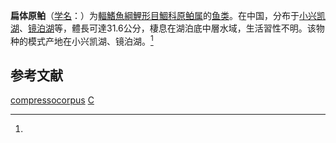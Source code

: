 {{Speciesbox
| genus = Cultrichthys
| species = compressocorpus
| status = NE
| status_system = IUCN3.1
| authority = Yih et Chu, 1959<ref name='id5835'>{{cite web| url =http://www.bioinfo.cn/db05/BjdwSpecies.php?action=view&id=5835| title =扁体原鲌| work =中国动物物种编目数据库| publisher =中国科学院微生物研究所| author =中国科学院动物研究所| accessdate =2009-04-11| deadurl =yes| archiveurl =https://web.archive.org/web/20160305072757/http://www.bioinfo.cn/db05/BjdwSpecies.php?action=view&id=5835| archivedate =2016-03-05}}</ref>
| synonyms = ''Culter compressocorpus''<br><small>Yih & Chu, 1959</small>
}}

'''扁体原鲌'''（[[学名|学名]]：'''{{lang|la|''Cultrichthys compressocorpus''}}'''）为[[輻鰭魚綱|輻鰭魚綱]][[鯉形目|鯉形目]][[鯝科|鯝科]][[原鲌属|原鲌属]]的[[鱼类|鱼类]]。在中国，分布于[[小兴凯湖|小兴凯湖]]、[[镜泊湖|镜泊湖]]等，體長可達31.6公分，棲息在湖泊底中層水域，生活習性不明。该物种的模式产地在小兴凯湖、镜泊湖。<ref name='id5835'/>

== 参考文献 ==
{{reflist}}

{{Taxonbar|from=Q1039028}}

[[Category:原鲌属|compressocorpus]]
[[Category:1959年描述的魚類|C]]


{{鯉形目小作品}}